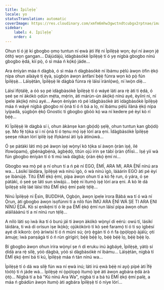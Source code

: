 ```yaml
---
title: Ìpilẹ̀ṣẹ̀
locale: yo
statusTranslation: automatic
coverImage: https://res.cloudinary.com/xmfm6mhw3gwctndtcubgx2rptnae/image/upload/v1740468922/small_cover_tratado_de_psicologia_revolucionaria_a4c0dca4e0.webp
sidebar:
    label: 4. Ìpilẹ̀ṣẹ̀
    order: 4
---
```

Ohun tí ó jẹ́ kí gbogbo ọmọ tuntun ní ẹwà àti ìfẹ́ ni Ìpilẹ̀ṣẹ̀ wọn; èyí ní àwọn jẹ́ òtítọ́ wọn gangan... Dájúdájú, ìdàgbàsókè Ìpilẹ̀ṣẹ̀ tí ó yẹ nígbà gbogbo nínú gbogbo ẹ̀dá, kìí pọ̀, ó sì máa ń kọ́kọ́ jáde...

Ara ènìyàn máa ń dàgbà, ó sì máa ń dàgbàsókè ní ìbámu pẹ̀lú àwọn òfin ẹ̀kọ́ nípa ohun alààyè ti ẹ̀yà, ṣùgbọ́n àwọn ànfàní bẹ́ẹ̀ fúnra wọn kò pọ̀ fún Ìpilẹ̀ṣẹ̀... Láìṣẹ̀tàn, Ìpilẹ̀ṣẹ̀ lè dàgbà fúnra rẹ̀ láìsí ìrànlọ́wọ́, ní ìwọ̀n díẹ̀...

Láìsí ìfọ̀tálẹ̀, a óò sọ pé ìdàgbàsókè Ìpilẹ̀ṣẹ̀ tí ó wáyé láti ara rẹ̀ àti ti ẹ̀dá, ó ṣeé ṣe ní àkókò ọdún mẹ́ta, mẹ́rin, àti márùn-ún àkọ́kọ́ nínú ayé, èyíinì ni, ní ìpele àkọ́kọ́ nínú ayé... Àwọn ènìyàn rò pé ìdàgbàsókè àti ìdàgbàsókè Ìpilẹ̀ṣẹ̀ máa ń wáyé nígbà gbogbo ní ọ̀nà tí ó ń bá a lọ, ní ìbámu pẹ̀lú ìlànà ẹ̀kọ́ nípa ìyípadà, ṣùgbọ́n ẹ̀kọ́ Gnostic ti gbogbo gbòò kọ́ wa ní kedere pé èyí kò rí bẹ́ẹ̀...

Kí Ìpilẹ̀ṣẹ̀ lè dàgbà sí i, ohun àkànṣe kan gbọ́dọ̀ ṣẹlẹ̀, ohun tuntun kan gbọ́dọ̀ ṣẹ. Mo fẹ́ tọ́ka sí i ní ọ̀nà tí ó tẹnu mọ́ iṣẹ́ lórí ara ẹni. Ìdàgbàsókè Ìpilẹ̀ṣẹ̀ ṣeeṣe nìkan lórí ìpìlẹ̀ iṣẹ́ ìfọkànsí àti ìyà àtinúwá...

Ó ṣe pàtàkì láti mọ̀ pé àwọn iṣẹ́ wọ̀nyí kò tọ́ka sí àwọn ọ̀ràn iṣẹ́, ilé ìfowópamọ́, gbẹ́nàgbẹ́nà, àgbẹ̀dọ́, títún ojú irin ṣe tàbí ọ̀ràn ọ́fíìsì... Iṣẹ́ yìí wà fún gbogbo ènìyàn tí ó ti mú ìwà dàgbà; ọ̀ràn ẹ̀kọ́ ẹ̀mí ni...

Gbogbo wa mọ̀ pé a ní ohun tí a ń pè ní EGO, ÈMÍ, ARA MI, ARA Ẹ̀NÍ nínú ara wa... Lásìkí láìdára, Ìpilẹ̀ṣẹ̀ wà nínú ìgò, ó wà nínú ìgò, láàárín EGO àti pé èyí ṣe ìbànújẹ́. Títú ÈMÍ ẹ̀kọ́ ẹ̀mí, pípa àwọn ohun tí a kò fẹ́ run, ó yára, ó ṣe pàtàkì, ó ṣeé ṣe láti sun síwájú... bẹ́ẹ̀ ni ìtumọ̀ iṣẹ́ lórí ara ẹni. A kò lè dá Ìpilẹ̀ṣẹ̀ sílẹ̀ láé láìsí títú ÈMÍ ẹ̀kọ́ ẹ̀mí palẹ̀ tẹ́lẹ̀...

Nínú Ìpilẹ̀ṣẹ̀ ni Ẹ̀sìn, BUDDHA, Ọgbọ́n, àwọn ìpele ìrora Bàbá wa tí ó wà ní Ọ̀run, àti gbogbo àwọn ìsọfúnni tí a nílò fún ÌMÚ ARA Ẹ̀NÌ WÁ ṢE TI ARA ẸNI NÍNÚ Ẹ̀DÁ. Kò sí ẹnikẹ́ni tí ó lè pa ÈMÍ ẹ̀kọ́ ẹ̀mí run láìsí pípa àwọn ohun aláìláàánú tí a ní nínú run tẹ́lẹ̀...

A nílò láti sọ ìwà ika tí ó burú jáì ti àwọn àkókò wọ̀nyí di eérú: owú tí, lásìkí láìdára, ti wá di orísun ìṣe ìkọ̀kọ̀; ojúkòkòrò tí kò ṣeé faramọ́ tí ó ti sọ ìgbésí ayé di kíkorò: ọ̀rọ̀ àríwísí tí ó ń múni sú; ọ̀rọ̀ ẹ̀gàn tí ó ń fa ọ̀pọ̀lọpọ̀ àjálù; ọtí àmujẹ; ìwà panṣágà tí ó ń rùn gírígírí; bẹ́ẹ̀ bẹ́ẹ̀ lọ, bẹ́ẹ̀ bẹ́ẹ̀ lọ, bẹ́ẹ̀ bẹ́ẹ̀ lọ.

Bí gbogbo àwọn ohun ìríra wọ̀nyí ṣe ń di eruku inú àgbáyé, Ìpilẹ̀ṣẹ̀, yàtọ̀ sí dídá ara rẹ̀ sílẹ̀, yóò dàgbà, yóò sì dàgbàsókè ní ìbámu... Láìṣẹ̀tàn, nígbà tí ÈMÍ ẹ̀kọ́ ẹ̀mí bá ti kú, Ìpilẹ̀ṣẹ̀ máa ń tàn nínú wa...

Ìpilẹ̀ṣẹ̀ tí ó dá wa sílẹ̀ fún wa ní ẹwà inú; láti irú ẹwà bẹ́ẹ̀ ni ayọ̀ pípé àti Ìfẹ́ tòótọ́ ti ń jáde wá... Ìpilẹ̀ṣẹ̀ ní ọ̀pọ̀lọpọ̀ ìtumọ̀ ìpé àti àwọn agbára ẹ̀dá àrà ọ̀tọ̀... Nígbà tí a bá "Kú nínú Ara Wa", nígbà tí a bá tú ÈMÍ ẹ̀kọ́ ẹ̀mí palẹ̀, a máa ń gbádùn àwọn ìtumọ̀ àti agbára Ìpilẹ̀ṣẹ̀ tí ó níye lórí...

